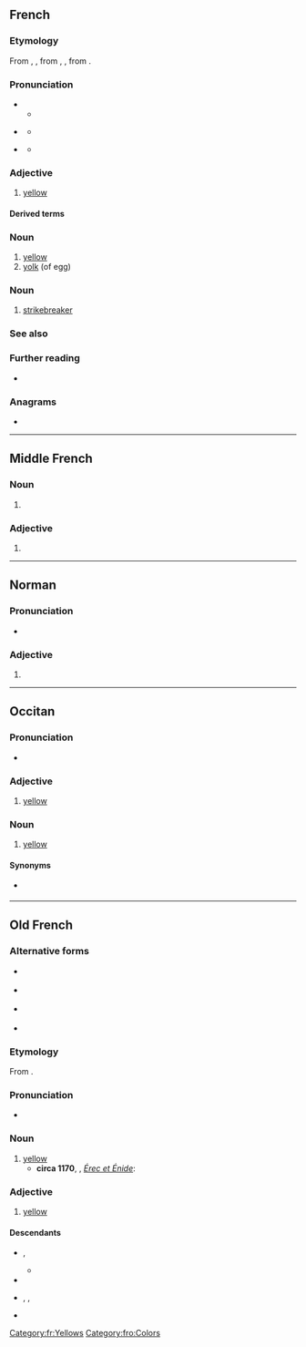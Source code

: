 {{also|jaûne}}
==French==

===Etymology===
From {{inh|fr|frm|jaune}}, {{m|frm|iaune}}, from {{inh|fr|fro|jaune}}, {{m|fro|jalne}}, from {{inh|fr|la|galbinus}}.

===Pronunciation===
* {{fr-IPA}}
** {{audio|fr|Fr-jaune.ogg|audio (Paris, France)}}
* {{a|Occitania}} {{IPA|fr|[ˈʒɔ.nə]}}
** {{audio|fr|Fr-jaune (Avignon).ogg|audio (Avignon, France)}}
* {{a|Quebec|formal}} {{IPA|fr|[ʒou̯n]}}
** {{audio|fr|Fr-Jaune.oga|audio (Quebec)}}

===Adjective===
{{fr-adj}}

# [[yellow]]
#: {{ux|fr|Le citron est un fruit jaune.|translation=Lemon is a yellow fruit.}}

====Derived terms====
{{col3|fr
|ambre jaune
|basilic jaune
|bile jaune
|carton jaune
|drapeau jaune complet
|étoile jaune
|fièvre jaune
|gilet jaune
|jaunâtre
|jaune citron
|jaune d'œuf
|jaune paille
|jaunisse
|lieu jaune
|maillot jaune
|mer Jaune
|pages jaunes
|péril jaune
|rire jaune
|sylvie jaune
|vin jaune}}

===Noun===
{{fr-noun|m}}

# [[yellow]]
# [[yolk]] (of egg)

===Noun===
{{fr-noun|m}}

# [[strikebreaker]]
===See also===
{{table:colors/fr}}

===Further reading===
* {{R:TLFi}}

===Anagrams===
* {{l|fr|jeûna}}

[[Category:fr:Yellows]]

----

==Middle French==

===Noun===
{{frm-noun|m}}

# {{alternative form of|frm|iaune}}

===Adjective===
{{frm-adj|mf}}

# {{alternative form of|frm|iaune}}

----

==Norman==

===Pronunciation===
* {{audio|nrf|Jer-jaune.ogg|Audio (Jersey)}}

===Adjective===
{{nrf-adj|mf}}

# {{alternative form of|nrf|jaûne}}

----

==Occitan==

===Pronunciation===
* {{audio|oc|LL-Q14185 (oci)-Davidgrosclaude-jaune.wav|Audio (Béarn)}}

===Adjective===
{{oc-adj|f=jauna}}

# [[yellow]]

===Noun===
{{oc-noun|m}}

# [[yellow]]

====Synonyms====
* {{l|oc|auriò}} {{q|Gascon}}

{{topics|oc|Colors}}

----

==Old French==

===Alternative forms===
* {{l|fro|ganne}} {{qualifier|rare}}
* {{l|fro|gaune}} {{qualifier|rare}}
* {{l|fro|gausne}} {{qualifier|rare}}
* {{l|fro|jalne}} {{qualifier|rare}}

===Etymology===
From {{inh|fro|la|galbinus}}.

===Pronunciation===
* {{IPA|fro|/ˈd͡ʒau̯.nə/}}

===Noun===
{{fro-noun|m}}

# [[yellow]]
#* '''circa 1170''', {{w|Chrétien de Troyes}}, ''[[s:fr:Érec et Énide|Érec et Énide]]'':
#*: {{ux|fro|Blanches et verz, bloes et '''jaunes'''|t=Whites, greens, blues and yellows.}}

===Adjective===
{{fro-adj|mf}}

# [[yellow]]

====Descendants====
* {{desc|frm|jaune}}, {{l|frm|iaune}}
** {{desc|fr|jaune}}
* {{desc|it|giallo|bor=1}}
* {{desc|nrf|jaone}} {{qualifier|Guernsey}}, {{l|nrf|jâone}} {{qualifier|Cotentin}}, {{l|nrf|jaûne}} {{qualifier|Jersey}}
* {{desc|wa|djaene}}

[[Category:fro:Colors]]